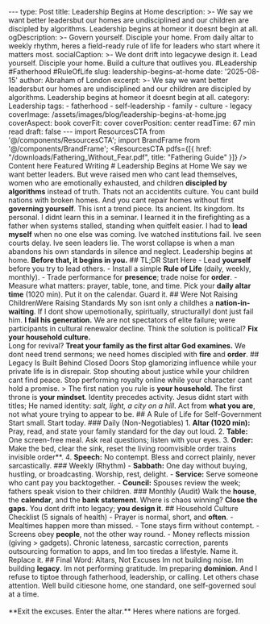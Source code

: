 --- type: Post title: Leadership Begins at Home description: >- We say we want better leadersbut our homes are undisciplined and our children are discipled by algorithms. Leadership begins at homeor it doesnt begin at all. ogDescription: >- Govern yourself. Disciple your home. From daily altar to weekly rhythm, heres a field-ready rule of life for leaders who start where it matters most. socialCaption: >- We dont drift into legacywe design it. Lead yourself. Disciple your home. Build a culture that outlives you. #Leadership #Fatherhood #RuleOfLife slug: leadership-begins-at-home date: '2025-08-15' author: Abraham of London excerpt: >- We say we want better leadersbut our homes are undisciplined and our children are discipled by algorithms. Leadership begins at homeor it doesnt begin at all. category: Leadership tags: - fatherhood - self-leadership - family - culture - legacy coverImage: /assets/images/blog/leadership-begins-at-home.jpg coverAspect: book coverFit: cover coverPosition: center readTime: 67 min read draft: false --- import ResourcesCTA from '@/components/ResourcesCTA'; import BrandFrame from '@/components/BrandFrame'; <ResourcesCTA pdfs={[{ href: "/downloads/Fathering_Without_Fear.pdf", title: "Fathering Guide" }]} /> <BrandFrame title="Legacy Tips" subtitle="Key Advice"> Content here </BrandFrame> <HeroEyebrow>Featured Writing</HeroEyebrow> # Leadership Begins at Home We say we want better leaders. But weve raised men who cant lead themselves, women who are emotionally exhausted, and children **discipled by algorithms** instead of truth. Thats not an accidentits culture. <PullLine> You cant build nations with broken homes. And you cant repair homes without first **governing yourself**. </PullLine> This isnt a trend piece. Its ancient. Its kingdom. Its personal. I didnt learn this in a seminar. I learned it in the firefighting as a father when systems stalled, standing when quitfelt easier. I had to **lead myself** when no one else was coming. Ive watched institutions fail. Ive seen courts delay. Ive seen leaders lie. The worst collapse is when a man abandons his own standards in silence and neglect. <PullLine>Leadership begins at home. **Before that, it begins in you.**</PullLine> <Rule /> ## TL;DR Start Here - Lead **yourself** before you try to lead others. - Install a simple **Rule of Life** (daily, weekly, monthly). - Trade performance for **presence**; trade noise for **order**. - Measure what matters: prayer, table, tone, and time. <Callout tone="key" title="One action today"> Pick your **daily altar time** (1020 min). Put it on the calendar. Guard it. </Callout> <Rule /> ## Were Not Raising ChildrenWere Raising Standards My son isnt only a childhes a **nation-in-waiting**. If I dont show upemotionally, spiritually, structurallyI dont just fail him. **I fail his generation.** We are not spectators of elite failure; were participants in cultural renewalor decline. <PullLine subtle> Think the solution is political? **Fix your household culture.**<br/> Long for revival? **Treat your family as the first altar God examines.** </PullLine> We dont need trend sermons; we need homes discipled with **fire** and **order**. <Rule /> ## Legacy Is Built Behind Closed Doors Stop glamorizing influence while your private life is in disrepair. Stop shouting about justice while your children cant find peace. Stop performing royalty online while your character cant hold a promise. > The first nation you rule is **your household**. The first throne is **your mindset**. Identity precedes activity. Jesus didnt start with titles; He named identity: _salt, light, a city on a hill_. Act from **what you are**, not what youre trying to appear to be. <Rule /> ## A Rule of Life for Self-Government Start small. Start today. ### Daily (Non-Negotiables) 1. **Altar (1020 min):** Pray, read, and state your family standard for the day out loud. 2. **Table:** One screen-free meal. Ask real questions; listen with your eyes. 3. **Order:** Make the bed, clear the sink, reset the living roomvisible order trains invisible order**. 4. **Speech:** No contempt. Bless and correct plainly, never sarcastically. ### Weekly (Rhythm) - **Sabbath:** One day without buying, hustling, or broadcasting. Worship, rest, delight. - **Service:** Serve someone who cant pay you backtogether. - **Council:** Spouses review the week; fathers speak vision to their children. ### Monthly (Audit) Walk the **house**, the **calendar**, and the **bank statement**. Where is chaos winning? **Close the gaps.** <PullLine>You dont drift into legacy; **you design it**.</PullLine> <Rule /> ## Household Culture Checklist (5 signals of health) - Prayer is normal, short, and **often**. - Mealtimes happen more than missed. - Tone stays firm without contempt. - Screens obey **people**, not the other way round. - Money reflects mission (giving > gadgets). <Note tone="caution" title="Common sabotage patterns"> Chronic lateness, sarcastic correction, parents outsourcing formation to apps, and Im too tiredas a lifestyle. Name it. Replace it. </Note> <Rule /> <ResourcesCTA preset="leadership" /> <Rule /> ## Final Word: Altars, Not Excuses Im not building noise. Im building **legacy**. Im not performing gratitude. Im preparing **dominion**. And I refuse to tiptoe through fatherhood, leadership, or calling. <Note tone="key" title="The Charge"> Let others chase attention. Well build citiesone home, one standard, one self-governed soul at a time. <br/><br/> **Exit the excuses. Enter the altar.\*\* Heres where nations are forged. </Note> <ShareRow text="Leadership begins at home. Govern yourself. Disciple your household. Build a legacy that outlives you." hashtags="Leadership,Fatherhood,FamilyCulture,Legacy" />














